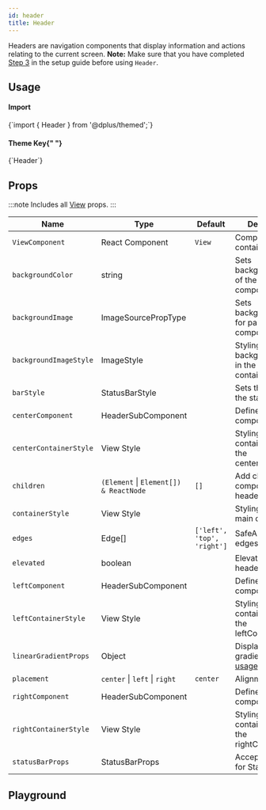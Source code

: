 ```yaml
---
id: header
title: Header
---
```



<IconsStyle />

Headers are navigation components that display information and actions relating to the current screen.
**Note:**
Make sure that you have completed [Step 3](../installation#install-react-native-safe-area-context) in the setup guide before using `Header`.

## Usage

<div class="row inline-flex-center">
  <div class="col col--3">
    <h4>Import</h4>
  </div>
  <div class="col col--9">
    <CodeBlock>{`import { Header } from '@dplus/themed';`}</CodeBlock>
  </div>
  <div class="col col--3">
    <h4>
      Theme Key{" "}
      <a href="../customizing#using-themeprovider">
        <BiInfoCircle />
      </a>
    </h4>
  </div>
  <div class="col col--9">
    <CodeBlock>{`Header`}</CodeBlock>
  </div>
</div>

<Usage />

## Props

:::note
Includes all [View](https://reactnative.dev/docs/view#props) props.
:::

<div class='table-responsive'>

| Name                   | Type                                   | Default                    | Description                                                     |
| ---------------------- | -------------------------------------- | -------------------------- | --------------------------------------------------------------- |
| `ViewComponent`        | React Component                        | `View`                     | Component for container.                                        |
| `backgroundColor`      | string                                 |                            | Sets backgroundColor of the parent component.                   |
| `backgroundImage`      | ImageSourcePropType                    |                            | Sets backgroundImage for parent component.                      |
| `backgroundImageStyle` | ImageStyle                             |                            | Styling for backgroundImage in the main container.              |
| `barStyle`             | StatusBarStyle                         |                            | Sets the color of the status bar text.                          |
| `centerComponent`      | HeaderSubComponent                     |                            | Define your center component here.                              |
| `centerContainerStyle` | View Style                             |                            | Styling for container around the centerComponent.               |
| `children`             | `(Element` \| `Element[]) & ReactNode` | `[]`                       | Add children component to the header.                           |
| `containerStyle`       | View Style                             |                            | Styling around the main container.                              |
| `edges`                | Edge[]                                 | `['left', 'top', 'right']` | SafeAreaView edges control.                                     |
| `elevated`             | boolean                                |                            | Elevation for header                                            |
| `leftComponent`        | HeaderSubComponent                     |                            | Define your left component here.                                |
| `leftContainerStyle`   | View Style                             |                            | Styling for container around the leftComponent.                 |
| `linearGradientProps`  | Object                                 |                            | Displays a linear gradient. See [usage](#lineargradient-usage). |
| `placement`            | `center` \| `left` \| `right`          | `center`                   | Alignment for title.                                            |
| `rightComponent`       | HeaderSubComponent                     |                            | Define your right component here.                               |
| `rightContainerStyle`  | View Style                             |                            | Styling for container around the rightComponent.                |
| `statusBarProps`       | StatusBarProps                         |                            | Accepts all props for StatusBar.                                |

</div>

## Playground

<Play />

